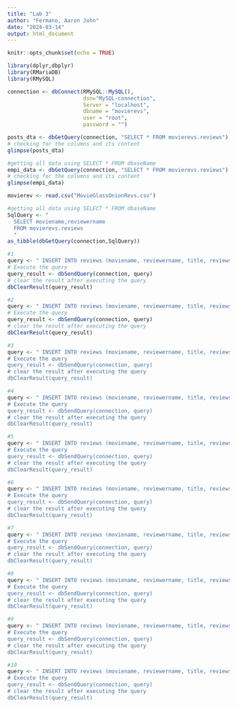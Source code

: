 ```yaml
---
title: "Lab 3"
author: "Fermano, Aaron John"
date: "2024-03-14"
output: html_document
---
```


```r
knitr::opts_chunk$set(echo = TRUE)
```

```r
library(dplyr,dbplyr)
library(RMariaDB)
library(RMySQL)
```

```r
connection <- dbConnect(RMySQL::MySQL(), 
                        dsn="MySQL-connection",
                        Server = "localhost",
                        dbname = "movierevs", 
                        user = "root", 
                        password = "") 
```

```r
posts_dta <- dbGetQuery(connection, "SELECT * FROM movierevs.reviews")
# checking for the columns and its content   
glimpse(posts_dta)
```


```r
#getting all data using SELECT * FROM dbaseName
empi_data <- dbGetQuery(connection, "SELECT * FROM movierevs.reviews")
# checking for the columns and its content
glimpse(empi_data)
```

```r
movierev <- read.csv("MovieGlassOnionRevs.csv")
```

```r
#getting all data using SELECT * FROM dbaseName
SqlQuery <- "
  SELECT moviename,reviewername
  FROM movierevs.reviews
  "
as_tibble(dbGetQuery(connection,SqlQuery))
```

```r
#1 
query <- " INSERT INTO reviews (moviename, reviewername, title, reviews, date, ratings) VALUES ( 'Glass Onion: A Knives Out Mystery','Tweetienator','A Step Back','I liked the first Knives Out a lot because it felt like a warm homage to all those Agatha Christie novels that I like (books and movies): it got an interesting case and setting, a well playing cast, a fine production. Glass Onion is a little different - the story/crime is for sure not that interesting or complex and there is a far stronger emphasis on comedy. One could dare to say that Glass Onion is more of a parody than a ""real"" crime case. The first movie got a straight 8, this one, did entertain me too (despite some lengthy parts) - but compared to the first movie, Glass Onion is for sure a big step in the wrong direction (for my taste) - it reminds me a lot of those mediocre attempts of Kenneth Brannaghs to revive Hercule Poirot. Also I do not like the ending at all, too a certain degree it is just a stupid one. Hopefully, the next one focuses again more on a complex crime case and its build up and last but not least, a real interesting and surprising ending like the first one got.'2 January 2023','5/10')"
# Execute the query
query_result <- dbSendQuery(connection, query)
# clear the result after executing the query
dbClearResult(query_result)
```

```r
#2 
query <- " INSERT INTO reviews (moviename, reviewername, title, reviews, date, ratings) VALUES ('Glass Onion: A Knives Out Mystery','Top_Dawg_Critic','Fun, but not as good as the first one.','The casting and performances by all were outstanding, especially Bautista and Norton, and I really liked the setting in Greece, but I feel the ending ruined what could've been a better sequel. There certainly was some creative ideas in the narrative, and even though the start was slow and tedious, it did get better when Benoit Blanc started to unravel the mystery. However, the unravelling was too as-a-matter-of-factly and too convenient in its set-up. And normally I'd be fine with that, because the few twists were a nice touch, but then right after the mystery was solved, the ridiculous antics just became too unbelievable and quite frankly, unnecessary. Still, and enjoyable one-time watch, especially if you enjoyed the first one.'26 December 2022','7/10')"
# Execute the query
query_result <- dbSendQuery(connection, query)
# clear the result after executing the query
dbClearResult(query_result)
```

```r
#3 
query <- " INSERT INTO reviews (moviename, reviewername, title, reviews, date, ratings) VALUES ('Glass Onion: A Knives Out Mystery','Leofwine_draca','Not one for mystery fans','As a mystery lover, this one disappointed me. The first movie, KNIVES OUT, was a reasonable reworking of the murder mystery genre but this one merely copies that and forget to be a mystery in its own right. It instead becomes an open satire of the mega rich and a certain Twitter-owning individual in particular, which is fine, but I couldn't help but feel this was missold. The first half is enjoyable, Craig's broad performance in particular a hoot, but then we start breaking all of the rules and overflowing with cliches. There's an excruciating fifty-minute flashback, a cheesy twin twist, and even the old saved-by-a-bullet-hitting-something-in-their-pocket moment, which I openly groaned at. As for the mindlessly destructive climax, is this the best they could come up with?'29 December 2022','3/10')
# Execute the query
query_result <- dbSendQuery(connection, query)
# clear the result after executing the query
dbClearResult(query_result)
```

```r
#4 
query <- " INSERT INTO reviews (moviename, reviewername, title, reviews, date, ratings) VALUES ('Glass Onion: A Knives Out Mystery','eve_dolluk','It was written on a napkin','After the first Knives Out I was expecting better than this. As Benoit pointed out the whole thing is stupid. Ironic really, i mean was that what this was supposed to be ?? A big fat Ironic slap in the face.The acting was slapstick, over dramatic silliness. Not like the first film which was subtle black comedy. This was in your face amateur stage play style stuff.The plot tries to be clever and has a few reveals but none are particularly jarring nor interesting. The overall message seemed to be beware of Shills.Poor plot, poor acting, poor start and poor ending. There is a moment in the middle when you think there is hope for this yarn but it just fizzles out like a burn't napkin. Probably the same napkin the script was written on.When the credits roll your just left with a sinking feeling you were the one conned. No idea how its got a high rating, probably due to all the dreck thats been released this Christmas.5/10.'23 December 2022','5/10')
# Execute the query
query_result <- dbSendQuery(connection, query)
# clear the result after executing the query
dbClearResult(query_result)
```

```r
#5 
query <- " INSERT INTO reviews (moviename, reviewername, title, reviews, date, ratings ) VALUES ('Glass Onion: A Knives Out Mystery','levybob','What's Wrong With Me?','I feel as though there's something 'wrong' with me. So many people I know, and respect, DID truly enjoy 'Glass Onion'. But for me, this film was so over-the-top that I continually felt as though I were watching a TV sit-com or vaudeville show. That, not a film during which several central characters actually are murdered. And a murderer must be uncovered.By 'over-the-top' I mean this. (1) The acting was as broad as a slap-stick comedy. (2) The dialogue was not the least bit anchored in anything approaching reality. (3) The look of the film, the overdone brightness and color saturation of the production, made it almost an animated feature. And finally (4) there is the issue of Daniel Craig's dialect, which I have to say I found annoying. At best.A group of people are invited to a Greek Island on which a game will be played. But once there they learn that the game has already begun and that murder, or the prevention of it, is the game's objective. As with Agatha Christy mysteries, each invitee has a reason to murder someone, and with the group unable to depart the island, murder will no doubt take place. But - for the reasons outlined above - we (or 'I') did not care. On the positive side I enjoyed Kate Hudson as an aging beauty. As to the rest of the performances, the less said the better, but Edward Norton as the island's host stands out in terms of his being entirely miscast.I don't want to say more, for fear of giving too much away.So, that's it. If you're anything like my friends, you'll enjoy this piece of nonsense.But if you're anything like me, you'll cringe. And perhaps seek out some new friends.'31 December 2022','2/10')
# Execute the query
query_result <- dbSendQuery(connection, query)
# clear the result after executing the query
dbClearResult(query_result)
```

```r
#6
query <- " INSERT INTO reviews (moviename, reviewername, title, reviews, date, ratings ) VALUES ('Glass Onion: A Knives Out Mystery','imseeg','NO vibe. NO soul. NO laughs. NO credibility. Guess what? It's ANOTHER Netflix flop','Pffff......Netflix these days has got a lot of financial, power, BUT that (unfortunately) does NOT equal CREATIVE power.What's wrong with this movie? It sure as heck is BORING. And so it goes...The bad: this movie has got NO soul. NO vibe. NO spark or punch. If your are cool with that, okay be my guest and watch it for yourself...Netflix is not all bad for the cinema experience, but unfortunately A LOT of so called Netflix ""movies"" are pictures based on database searches of what are the most common preferences that most people (probably) like to see . The result? A BLAND and PREDICTABLE story from start till finish.Is it all bad? Nope. The acting performances are okay. Edward Norton is always fun to watch. But even he cant save this movie from being BLAND.Sorry, I honestly tried to like it, but it bored me from the start till the very end...'7 January 2023','4/10')
# Execute the query
query_result <- dbSendQuery(connection, query)
# clear the result after executing the query
dbClearResult(query_result)
```

```r
#7
query <- " INSERT INTO reviews (moviename, reviewername, title, reviews, date, ratings ) VALUES ('Glass Onion: A Knives Out Mystery','goodriddance_92','I'm glad to see I'm not the only one who was disappointed','What happened?!I am so bitterly confused!I was looking forward to this film so much after Knives Out instantly becoming one of my all time favourites.Did I overhype it? Were my expectations too high? Did I watch the same film as the critics?By all means, I'm not saying this is a bad film but compared to the original, it misses rather hard. What an absolute let down.I have no complaints about the cast, the score, the cinematography, the direction etc. It's the writing. Did Rian Johnson just forget what sort of film he was writing or something? It certainly showed a lot of promise in the first act, it definitely had me intruiged. The middle act had it's moments of twists and revelations I suppose. But the last act - what happened? What a mess. There was no pay off. It was such an unsatisfying conclusion. Honestly, it felt like they may as well have just said; ""It was all a dream"". It was so much off the mark which really hurts.I'm glad to see that I guess a lot of people enjoyed it and maybe the next installment will be better. One can only hope.'23 December 2022','5/10')
# Execute the query
query_result <- dbSendQuery(connection, query)
# clear the result after executing the query
dbClearResult(query_result)
```

```r
#8
query <- " INSERT INTO reviews (moviename, reviewername, title, reviews, date, ratings ) VALUES ('Glass Onion: A Knives Out Mystery','mazbutt-16041','Slow start, exciting middle and childish end...','I really enjoyed Knives Out and was looking forward to the sequel with much anticipation ever since it was announced. I was, however, disappointed.With Glass Onion, director and writer Rian Johnson shows once again that he can carefully craft an intriguing story with brilliant direction. But with a bigger budget comes many challenges and unfortunately the movie fails when it is trying too be too extravagant and a spectacle for the viewers.The core story is very interesting and after a dull start, the middle of the film really hits it's stride with Johnson moving his playing pieces about with ease and wonderment. That was when i most enjoyed the movie.But the ending was ultimately disappointing. Childish humour and some sequences that were clearly for spectacle which i can only describe as 'throwing a tantrum' ruined this movie for me.I had some fun with this but was left feeling robbed as there was definitely a compelling enough story here for this to be another great movie. I do feel the more intimate character/story driven moments in this film are where it shines and not in the big budget set pieces.Watch this if you enjoy the genre, but please lower your expectations before doing so!'23 November 2022','6/10')
# Execute the query
query_result <- dbSendQuery(connection, query)
# clear the result after executing the query
dbClearResult(query_result)
```

```r
#9
query <- " INSERT INTO reviews (moviename, reviewername, title, reviews, date, ratings ) VALUES ('Glass Onion: A Knives Out Mystery','saru2020','not as good as its previous one','The genre/plot is almost like the old one with a little bit of gameplay sprinkled on top of it.There were some aha moments & some thrilling ones as well but we just feel like keep comparing it to its previous one and maybe that's why it wasn't enjoyable to me personally to the level where the first one was.It is still notable that with the same kinda investigative plot, the movie still keeps you hooked till the very end, of course only if you like watching movies of this genre.And the best part of this installment is that you get to see a lot of different places, just more pleasing to the eyes when compared to its previous one, although the whole movie happens on just one single island.Overall, it's a good one-time if you haven't watched the first part.'6 January 2023','6/10')
# Execute the query
query_result <- dbSendQuery(connection, query)
# clear the result after executing the query
dbClearResult(query_result)
```

```r
#10
query <- " INSERT INTO reviews (moviename, reviewername, title, reviews, date, ratings ) VALUES ('Glass Onion: A Knives Out Mystery','davidallenxyz','Entertaining but loses momentum','Watching on the big screen, at its best this would be a solid 8+/10 movie, but there are a few areas that let it down.First is the excessive lockdown/mask/Zoom scenes at the start of the film. This was never good comedic or dramatic material in the first place, and has already aged badly.Second is a somewhat over-the-top finale which aims for spectacular but ends up a bit silly - and that isn't where a murder-mystery should be. Less is more.But the greatest problem is the decision to re-tell the whole story from a different perspective half-way through. After carefully building the tension so that darkness falls with a murderer on the loose... the audience is taken back to the start again. It completely ruins the momentum of the film. Granted, this does allow the reveal to be even more complicated, but it also greatly reduces the wow-factor of Benoit Blanc's deduction. The genius detective solving the case is the fulcrum of this kind of movie and shouldn't be diminished.Production values are high, and the supporting cast are good, although some have fairly slender roles. Kate Hudson is superb as Birdie.In conclusion, I'm pleased to see Blanc back. Daniel Craig brought more eccentricity to the character this time around, but I liked it. A modern-day Poirot. I'd happily see a series of his adventures on the big screen. Just return to a more traditional murder-mystery structure (please).'26 November 2022','7/10')
# Execute the query
query_result <- dbSendQuery(connection, query)
# clear the result after executing the query
dbClearResult(query_result)
```